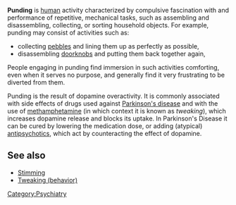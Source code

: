 '''Punding''' is [[human]] activity characterized by compulsive fascination with and performance of repetitive, mechanical tasks, such as assembling and disassembling, collecting, or sorting household objects. For example, punding may consist of activities such as:
* collecting [[pebble]]s and lining them up as perfectly as possible, 
* disassembling [[doorknob|doorknobs]] and putting them back together again, 

People engaging in punding find immersion in such activities comforting, even when it serves no purpose, and generally find it very frustrating to be diverted from them.


Punding is the result of dopamine overactivity. It is commonly associated with side effects of drugs used against [[Parkinson's disease]] and with the use of [[methamphetamine]] (in which context it is known as ''tweaking''), which increases dopamine release and blocks its uptake.
In Parkinson's Disease it can be cured by lowering the medication dose, or adding (atypical) [[antipsychotic|antipsychotics]], which act by counteracting the effect of dopamine.

== See also ==
* [[Stimming]]
* [[Tweaking (behavior)]]

[[Category:Psychiatry]]